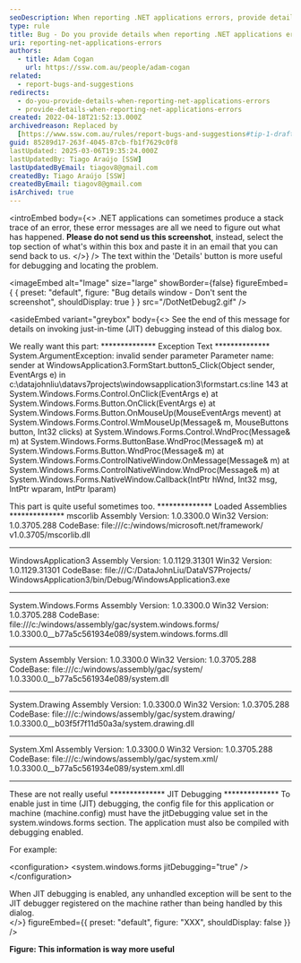 ```yaml
---
seoDescription: When reporting .NET applications errors, provide details by copying and pasting the top section of the error message within the 'Details' button, excluding the screenshot.
type: rule
title: Bug - Do you provide details when reporting .NET applications errors?
uri: reporting-net-applications-errors
authors:
  - title: Adam Cogan
    url: https://ssw.com.au/people/adam-cogan
related:
  - report-bugs-and-suggestions
redirects:
  - do-you-provide-details-when-reporting-net-applications-errors
  - provide-details-when-reporting-net-applications-errors
created: 2022-04-18T21:52:13.000Z
archivedreason: Replaced by
  [https://www.ssw.com.au/rules/report-bugs-and-suggestions#tip-1-draft-your-bug-with-enough-details](https://www.ssw.com.au/rules/report-bugs-and-suggestions/#tip-1-draft-your-bug-with-enough-details)
guid: 85289d17-263f-4045-87cb-fb1f7629c0f8
lastUpdated: 2025-03-06T19:35:24.000Z
lastUpdatedBy: Tiago Araújo [SSW]
lastUpdatedByEmail: tiagov8@gmail.com
createdBy: Tiago Araújo [SSW]
createdByEmail: tiagov8@gmail.com
isArchived: true
---
```


<introEmbed
  body={<>
.NET applications can sometimes produce a stack trace of an error, these error messages are all we need to figure out what has happened. **Please do not send us this screenshot**, instead, select the top section of what's within this box and paste it in an email that you can send back to us.
  </>}
/>
The text within the 'Details' button is more useful for debugging and locating the problem.


<imageEmbed
  alt="Image"
  size="large"
  showBorder={false}
  figureEmbed={ {
    preset: "default",
    figure: "Bug details window - Don't sent the screenshot",
    shouldDisplay: true
  } }
  src="/DotNetDebug2.gif"
/>

<asideEmbed
  variant="greybox"
  body={<>
    See the end of this message for details on invoking
just-in-time (JIT) debugging instead of this dialog box.

We really want this part:
\*\*\*\*\*\*\*\*\*\*\*\*\*\* Exception Text \*\*\*\*\*\*\*\*\*\*\*\*\*\*
System.ArgumentException: invalid sender parameter
Parameter name: sender
at WindowsApplication3.FormStart.button5_Click(Object sender, EventArgs e) in c:\datajohnliu\datavs7projects\windowsapplication3\formstart.cs:line 143
at System.Windows.Forms.Control.OnClick(EventArgs e)
at System.Windows.Forms.Button.OnClick(EventArgs e)
at System.Windows.Forms.Button.OnMouseUp(MouseEventArgs mevent)
at System.Windows.Forms.Control.WmMouseUp(Message& m, MouseButtons button, Int32 clicks)
at System.Windows.Forms.Control.WndProc(Message& m)
at System.Windows.Forms.ButtonBase.WndProc(Message& m)
at System.Windows.Forms.Button.WndProc(Message& m)
at System.Windows.Forms.ControlNativeWindow.OnMessage(Message& m)
at System.Windows.Forms.ControlNativeWindow.WndProc(Message& m)
at System.Windows.Forms.NativeWindow.Callback(IntPtr hWnd, Int32 msg, IntPtr wparam, IntPtr lparam)

This part is quite useful sometimes too.
\*\*\*\*\*\*\*\*\*\*\*\*\*\* Loaded Assemblies \*\*\*\*\*\*\*\*\*\*\*\*\*\*
mscorlib
Assembly Version: 1.0.3300.0
Win32 Version: 1.0.3705.288
CodeBase: file:///c:/windows/microsoft.net/framework/ v1.0.3705/mscorlib.dll

---

WindowsApplication3
Assembly Version: 1.0.1129.31301
Win32 Version: 1.0.1129.31301
CodeBase: file:///C:/DataJohnLiu/DataVS7Projects/ WindowsApplication3/bin/Debug/WindowsApplication3.exe

---

System.Windows.Forms
Assembly Version: 1.0.3300.0
Win32 Version: 1.0.3705.288
CodeBase: file:///c:/windows/assembly/gac/system.windows.forms/ 1.0.3300.0\_\_b77a5c561934e089/system.windows.forms.dll

---

System
Assembly Version: 1.0.3300.0
Win32 Version: 1.0.3705.288
CodeBase: file:///c:/windows/assembly/gac/system/ 1.0.3300.0\_\_b77a5c561934e089/system.dll

---

System.Drawing
Assembly Version: 1.0.3300.0
Win32 Version: 1.0.3705.288
CodeBase: file:///c:/windows/assembly/gac/system.drawing/ 1.0.3300.0\_\_b03f5f7f11d50a3a/system.drawing.dll

---

System.Xml
Assembly Version: 1.0.3300.0
Win32 Version: 1.0.3705.288
CodeBase: file:///c:/windows/assembly/gac/system.xml/ 1.0.3300.0\_\_b77a5c561934e089/system.xml.dll

---

These are not really useful
\*\*\*\*\*\*\*\*\*\*\*\*\*\* JIT Debugging \*\*\*\*\*\*\*\*\*\*\*\*\*\*
To enable just in time (JIT) debugging, the config file for this
application or machine (machine.config) must have the
jitDebugging value set in the system.windows.forms section.
The application must also be compiled with debugging
enabled.

For example:

&lt;configuration&gt;
&lt;system.windows.forms jitDebugging="true" /&gt;
&lt;/configuration&gt;

When JIT debugging is enabled, any unhandled exception
will be sent to the JIT debugger registered on the machine
rather than being handled by this dialog.\
  </>}
  figureEmbed={{
    preset: "default",
    figure: "XXX",
    shouldDisplay: false
  }}
/>

**Figure: This information is way more useful**
